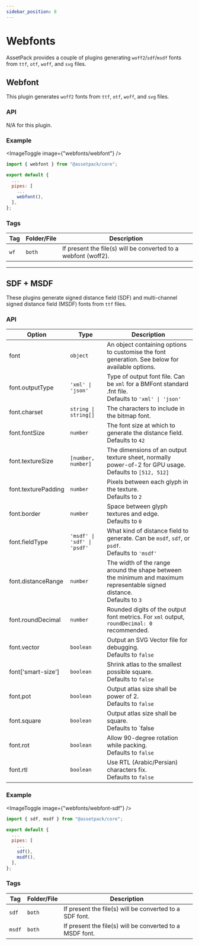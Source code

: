 ```yaml
---
sidebar_position: 8
---
```



# Webfonts

AssetPack provides a couple of plugins generating `woff2`/`sdf`/`msdf` fonts from `ttf`, `otf`, `woff`, and `svg` files.

## Webfont

This plugin generates `woff2` fonts from `ttf`, `otf`, `woff`, and `svg` files.

### API

N/A for this plugin.

### Example

<ImageToggle image={"webfonts/webfont"} />

```js
import { webfont } from "@assetpack/core";

export default {
  ...
  pipes: [
    ...
    webfont(),
  ],
};
```

### Tags

| Tag  | Folder/File | Description                                                    |
| ---- | ----------- | -------------------------------------------------------------- |
| `wf` | `both`      | If present the file(s) will be converted to a webfont (woff2). |

---

## SDF + MSDF

These plugins generate signed distance field (SDF) and multi-channel signed distance field (MSDF) fonts from `ttf` files.

### API

| Option              | Type                        | Description                                                                                                                 |
| ------------------- | --------------------------- | --------------------------------------------------------------------------------------------------------------------------- |
| font                | `object`                    | An object containing options to customise the font generation. See below for available options.                             |
| font.outputType     | `'xml' \| 'json'`           | Type of output font file. Can be `xml` for a BMFont standard .fnt file.<br />Defaults to `'xml' \| 'json'`                  |
| font.charset        | `string \| string[]`        | The characters to include in the bitmap font.                                                                               |
| font.fontSize       | `number`                    | The font size at which to generate the distance field.<br />Defaults to `42`                                                |
| font.textureSize    | `[number, number]`          | The dimensions of an output texture sheet, normally power-of-2 for GPU usage.<br />Defaults to `[512, 512]`                 |
| font.texturePadding | `number`                    | Pixels between each glyph in the texture.<br />Defaults to `2`                                                              |
| font.border         | `number`                    | Space between glyph textures and edge.<br />Defaults to `0`                                                                 |
| font.fieldType      | `'msdf' \| 'sdf' \| 'psdf'` | What kind of distance field to generate. Can be `msdf`, `sdf`, or `psdf`.<br />Defaults to `'msdf'`                         |
| font.distanceRange  | `number`                    | The width of the range around the shape between the minimum and maximum representable signed distance.<br />Defaults to `3` |
| font.roundDecimal   | `number`                    | Rounded digits of the output font metrics. For `xml` output, `roundDecimal: 0` recommended.                                 |
| font.vector         | `boolean`                   | Output an SVG Vector file for debugging.<br />Defaults to `false`                                                           |
| font\['smart-size'\] | `boolean`                   | Shrink atlas to the smallest possible square.<br />Defaults to `false`                                                      |
| font.pot            | `boolean`                   | Output atlas size shall be power of 2.<br />Defaults to `false`                                                             |
| font.square         | `boolean`                   | Output atlas size shall be square.<br />Defaults to `false                                                                  |
| font.rot            | `boolean`                   | Allow 90-degree rotation while packing.<br />Defaults to `false`                                                            |
| font.rtl            | `boolean`                   | Use RTL (Arabic/Persian) characters fix.<br />Defaults to `false`                                                           |


### Example

<ImageToggle image={"webfonts/webfont-sdf"} />

```js
import { sdf, msdf } from "@assetpack/core";

export default {
  ...
  pipes: [
    ...
    sdf(),
    msdf(),
  ],
};
```

### Tags

| Tag    | Folder/File | Description                                                    |
| ------ | ----------- | -------------------------------------------------------------- |
| `sdf`  | `both`      | If present the file(s) will be converted to a SDF font.        |
| `msdf` | `both`      | If present the file(s) will be converted to a MSDF font.       |
